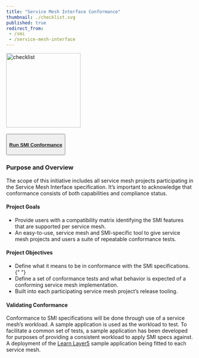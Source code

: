 ```yaml
---
title: "Service Mesh Interface Conformance"
thumbnail: ./checklist.svg
published: true
redirect_from: 
 - /smi
 - /service-mesh-interface
---
```



<ProjectWrapper>
  <div className="smi-float">
    <img className="smi-card" width="200px" src={smi1} align="centre" alt="checklist" />
    <div>&nbsp;</div>
    <div className="float-button">
        <Button className="smi-button">
        <a href="/">
          <h4 className = "btn-title">Run SMI Conformance</h4>
        </a>    
        </Button>
    </div>
  </div>

  <h3>Purpose and Overview</h3>

  The scope of this initiative includes all service mesh projects participating in the Service Mesh Interface specification. It’s important to acknowledge that conformance consists of both capabilities and compliance status.

  <h4>Project Goals</h4>
  <ul>
    <li>
      Provide users with a compatibility matrix identifying the SMI features that
      are supported per service mesh.
    </li>
    <li>
      An easy-to-use, service mesh and SMI-specific tool to give service mesh
      projects and users a suite of repeatable conformance tests.
    </li>
  </ul>
  <h4>Project Objectives</h4>
  <ul>
    <li>
      Define what it means to be in conformance with the SMI specifications.{" "}
    </li>
    <li>
      Define a set of conformance tests and what behavior is expected of a
      conforming service mesh implementation.
    </li>
    <li>Built into each participating service mesh project’s release tooling.</li>
  </ul>
  <h4>Validating Conformance</h4>

  Conformance to SMI specifications will be done through use of a service mesh’s workload. A sample application is used as the workload to test. To facilitate a common set of tests, a sample application has been developed for purposes of providing a consistent workload to apply SMI specs against. A deployment of the <a href="https://github.com/layer5io/learn-layer5">Learn Layer5</a> sample application being fitted to each service mesh.
  <br/>
</ProjectWrapper>

